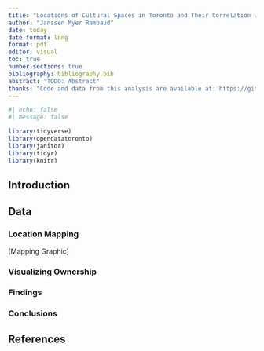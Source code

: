 ```yaml
---
title: "Locations of Cultural Spaces in Toronto and Their Correlation with Ownership and Facilities"
author: "Janssen Myer Rambaud"
date: today
date-format: long
format: pdf
editor: visual
toc: true
number-sections: true
bibliography: bibliography.bib
abstract: "TODO: Abstract"
thanks: "Code and data from this analysis are available at: https://github.com/foreverwoods/Cultural-Space-Ownership-Toronto.git"
---
```


```r
#| echo: false
#| message: false

library(tidyverse)
library(opendatatoronto)
library(janitor)
library(tidyr)
library(knitr)
```

## Introduction

## Data

### Location Mapping

\[Mapping Graphic\]

### Visualizing Ownership

### Findings

### Conclusions 

## References

